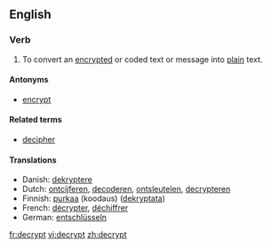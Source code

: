 ==English==

===Verb===
{{en-verb}}

# To convert an [[encrypt]]ed or coded text or message into [[plain]] text.

====Antonyms====
* [[encrypt]]

====Related terms====
* [[decipher]]

====Translations====
{{trans-top|to convert to plain text}}
* Danish: [[dekryptere]]
* Dutch: [[ontcijferen]], [[decoderen]], [[ontsleutelen]], [[decrypteren]]
* Finnish: [[purkaa]] (koodaus) ([[dekryptata]])
* French: [[décrypter]], [[déchiffrer]] 
* German: [[entschlüsseln]]
{{trans-mid}}
{{trans-bottom}}

[[fr:decrypt]]
[[vi:decrypt]]
[[zh:decrypt]]